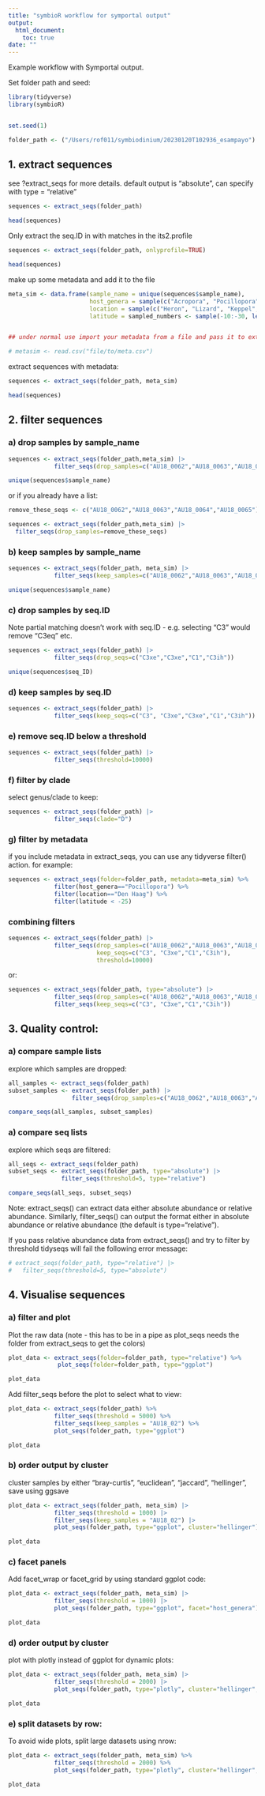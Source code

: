 ```yaml
---
title: "symbioR workflow for symportal output"
output: 
  html_document:
    toc: true
date: ""
---
```


Example workflow with Symportal output.

Set folder path and seed:

```r

library(tidyverse)
library(symbioR)


set.seed(1)

folder_path <- ("/Users/rof011/symbiodinium/20230120T102936_esampayo")
```



## 1. extract sequences

see ?extract_seqs for more details. default output is "absolute", can specify with type = "relative" 

```r
sequences <- extract_seqs(folder_path)

head(sequences)
```

Only extract the seq.ID in with matches in the its2.profile

```r
sequences <- extract_seqs(folder_path, onlyprofile=TRUE)

head(sequences)
```

make up some metadata and add it to the file

``` r

meta_sim <- data.frame(sample_name = unique(sequences$sample_name),
                       host_genera = sample(c("Acropora", "Pocillopora", "Stylophora", "Merulina"), length(unique(sequences$sample_name)), replace = TRUE),
                       location = sample(c("Heron", "Lizard", "Keppel", "Orpheus"), length(unique(sequences$sample_name)), replace = TRUE),
                       latitude = sampled_numbers <- sample(-10:-30, length(unique(sequences$sample_name)), replace = TRUE))


## under normal use import your metadata from a file and pass it to extract_seqs()

# metasim <- read.csv("file/to/meta.csv")
```

extract sequences with metadata:

```r
sequences <- extract_seqs(folder_path, meta_sim)

head(sequences)

```


## 2. filter sequences


### a) drop samples by sample_name

```r

sequences <- extract_seqs(folder_path,meta_sim) |>
             filter_seqs(drop_samples=c("AU18_0062","AU18_0063","AU18_0064","AU18_0065"))

unique(sequences$sample_name)
```

or if you already have a list:

```r
remove_these_seqs <- c("AU18_0062","AU18_0063","AU18_0064","AU18_0065")

sequences <- extract_seqs(folder_path,meta_sim) |>
  filter_seqs(drop_samples=remove_these_seqs)


```

### b) keep samples by sample_name

```r

sequences <- extract_seqs(folder_path, meta_sim) |>
             filter_seqs(keep_samples=c("AU18_0062","AU18_0063","AU18_0064","AU18_0065"))

unique(sequences$sample_name)
```


### c) drop samples by seq.ID

Note partial matching doesn't work with seq.ID - e.g. selecting "C3" would remove "C3eq" etc. 
```r

sequences <- extract_seqs(folder_path) |>
             filter_seqs(drop_seqs=c("C3xe","C3xe","C1","C3ih"))

unique(sequences$seq_ID)

```


### d) keep samples by seq.ID

```r

sequences <- extract_seqs(folder_path) |>
             filter_seqs(keep_seqs=c("C3", "C3xe","C3xe","C1","C3ih"))

```


### e) remove seq.ID below a threshold

```r

sequences <- extract_seqs(folder_path) |>
             filter_seqs(threshold=10000)

```


### f) filter by clade

select genus/clade to keep:

```r

sequences <- extract_seqs(folder_path) |>
             filter_seqs(clade="D")

```


### g) filter by metadata

if you include metadata in extract_seqs, you can use any tidyverse filter() action. for example:

```r

sequences <- extract_seqs(folder=folder_path, metadata=meta_sim) %>%
             filter(host_genera=="Pocillopora") %>%
             filter(location=="Den Haag") %>% 
             filter(latitude < -25)

```

### combining filters


```r

sequences <- extract_seqs(folder_path) |>
             filter_seqs(drop_samples=c("AU18_0062","AU18_0063","AU18_0064","AU18_0065"),
                         keep_seqs=c("C3", "C3xe","C1","C3ih"), 
                         threshold=10000)

```

or:

```r

sequences <- extract_seqs(folder_path, type="absolute") |>
             filter_seqs(drop_samples=c("AU18_0062","AU18_0063","AU18_0064","AU18_0065")) |> 
             filter_seqs(keep_seqs=c("C3", "C3xe","C1","C3ih")) 

```

## 3. Quality control:

### a) compare sample lists

explore which samples are dropped:

```r

all_samples <- extract_seqs(folder_path) 
subset_samples <- extract_seqs(folder_path) |> 
                  filter_seqs(drop_samples=c("AU18_0062","AU18_0063","AU18_0064","AU18_0065"))

compare_seqs(all_samples, subset_samples)

```


### a) compare seq lists

explore which seqs are filtered:

```r

all_seqs <- extract_seqs(folder_path) 
subset_seqs <- extract_seqs(folder_path, type="absolute") |> 
               filter_seqs(threshold=5, type="relative")

compare_seqs(all_seqs, subset_seqs)

```


Note: extract_seqs() can extract data either absolute abundance or relative abundance. Similarly, filter_seqs() can output the format either in absolute abundance or relative abundance (the default is type="relative"). 

If you pass relative abundance data from extract_seqs() and try to filter by threshold tidyseqs will fail the following error message:


```r

# extract_seqs(folder_path, type="relative") |> 
#   filter_seqs(threshold=5, type="absolute")

```

## 4. Visualise sequences

### a) filter and plot


Plot the raw data (note - this has to be in a pipe as plot_seqs needs the folder from extract_seqs to get the colors)

```r


plot_data <- extract_seqs(folder=folder_path, type="relative") %>% 
              plot_seqs(folder=folder_path, type="ggplot")

plot_data


```



Add filter_seqs before the plot to select what to view:

```r


plot_data <- extract_seqs(folder_path) %>%
             filter_seqs(threshold = 5000) %>%
             filter_seqs(keep_samples = "AU18_02") %>% 
             plot_seqs(folder_path, type="ggplot")

plot_data


```
### b) order output by cluster 


cluster samples by either "bray-curtis", "euclidean", "jaccard", "hellinger", save using ggsave

```r


plot_data <- extract_seqs(folder_path, meta_sim) |>
             filter_seqs(threshold = 1000) |> 
             filter_seqs(keep_samples = "AU18_02") |> 
             plot_seqs(folder_path, type="ggplot", cluster="hellinger")

plot_data


```

### c) facet panels 

Add facet_wrap or facet_grid by using standard ggplot code:

```r


plot_data <- extract_seqs(folder_path, meta_sim) |>
             filter_seqs(threshold = 1000) |> 
             plot_seqs(folder_path, type="ggplot", facet="host_genera") 

plot_data


```

### d) order output by cluster 

plot with plotly instead of ggplot for dynamic plots:

```r

plot_data <- extract_seqs(folder_path, meta_sim) |>
             filter_seqs(threshold = 2000) |> 
             plot_seqs(folder_path, type="plotly", cluster="hellinger", facet="location") 

plot_data


```



### e) split datasets by row: 

To avoid wide plots, split large datasets using nrow:

```r
  
plot_data <- extract_seqs(folder_path, meta_sim) %>%
             filter_seqs(threshold = 2000) %>%
             plot_seqs(folder_path, type="plotly", cluster="hellinger", nrow=4) 

plot_data


```
